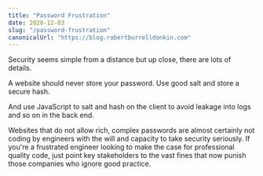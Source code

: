 ```yaml
---
title: "Password Frustration"
date: 2020-12-03
slug: "/password-frustration"
canonicalUrl: "https://blog.robertburrelldonkin.com"
---
```


Security seems simple from a distance but up close, there are lots of details.

A website should never store your password. Use good salt and store a secure hash.

And use JavaScript to salt and hash on the client to avoid leakage into logs and so on in the back end.

Websites that do not allow rich, complex passwords are almost certainly not coding by engineers with the will and
capacity to take security seriously. If you're a frustrated engineer looking to make the case for professional
quality code, just point key stakeholders to the vast fines that now punish those companies who ignore good practice.
